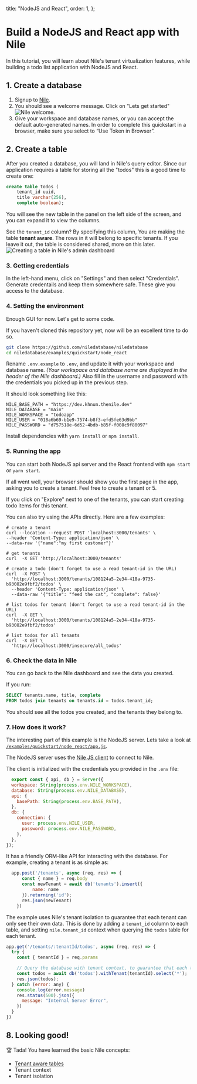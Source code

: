 
  title: "NodeJS and React",
  order: 1,
};

# Build a NodeJS and React app with Nile

In this tutorial, you will learn about Nile's tenant virtualization features, while building a todo list application with NodeJS and React.

## 1. Create a database

1. Signup to [Nile](https://dev-nad.thenile.dev).
2. You should see a welcome message. Click on "Lets get started"
   ![Nile welcome.](/docs/nile-welcome.png)
3. Give your workspace and database names, or you can accept the default auto-generated names. In order to complete this quickstart in a browser, make sure you select to “Use Token in Browser”.

## 2. Create a table

After you created a database, you will land in Nile's query editor. Since our application requires a table for storing all the "todos" this is a good time to create one:

```sql
create table todos (
    tenant_id uuid,
    title varchar(256),
    complete boolean);
```

You will see the new table in the panel on the left side of the screen, and you can expand it to view the columns.

See the `tenant_id` column? By specifying this column, You are making the table **tenant aware**. The rows in it will belong to specific tenants. If you leave it out, the table is considered shared, more on this later.
![Creating a table in Nile's admin dashboard](/docs/gui-create-table.png)

### 3. Getting credentials

In the left-hand menu, click on "Settings" and then select "Credentials". Generate credentails and keep them somewhere safe. These give you access to the database.

### 4. Setting the environment

Enough GUI for now. Let's get to some code.

If you haven't cloned this repository yet, now will be an excellent time to do so. 

```bash
git clone https://github.com/niledatabase/niledatabase
cd niledatabase/examples/quickstart/node_react
```

Rename `.env.example` to `.env`, and update it with your workspace and database name. 
_(Your workspace and database name are displayed in the header of the Nile dashboard.)_
Also fill in the username and password with the credentials you picked up in the previous step.

It should look something like this:

```
NILE_BASE_PATH = "https://dev.khnum.thenile.dev"
NILE_DATABASE = "main"
NILE_WORKSPACE = "todoapp"
NILE_USER = "018a6b69-b1e9-7574-b8f3-efd5fe63d9bb"
NILE_PASSWORD = "d757518e-6d52-4bdb-b85f-f008c9f80097"
```

Install dependencies with `yarn install` or `npm install`.

### 5. Running the app

You can start both NodeJS api server and the React frontend with `npm start` or `yarn start`.

If all went well, your browser should show you the first page in the app, asking you to create a tenant. Feel free to create a tenant or 5.

If you click on "Explore" next to one of the tenants, you can start creating todo items for this tenant.

You can also try using the APIs directly. Here are a few examples:

```
# create a tenant
curl --location --request POST 'localhost:3000/tenants' \
--header 'Content-Type: application/json' \
--data-raw '{"name":"my first customer"}'

# get tenants
curl  -X GET 'http://localhost:3000/tenants'

# create a todo (don't forget to use a read tenant-id in the URL)
curl  -X POST \
  'http://localhost:3000/tenants/108124a5-2e34-418a-9735-b93082e9fbf2/todos' \
  --header 'Content-Type: application/json' \
  --data-raw '{"title": "feed the cat", "complete": false}'

# list todos for tenant (don't forget to use a read tenant-id in the URL)
curl  -X GET \
  'http://localhost:3000/tenants/108124a5-2e34-418a-9735-b93082e9fbf2/todos' 

# list todos for all tenants
curl  -X GET \
  'http://localhost:3000/insecure/all_todos'
```

### 6. Check the data in Nile

You can go back to the Nile dashboard and see the data you created.

If you run:
  
  ```sql
  SELECT tenants.name, title, complete
  FROM todos join tenants on tenants.id = todos.tenant_id;
  ```

You should see all the todos you created, and the tenants they belong to.

### 7. How does it work?

The interesting part of this example is the NodeJS server. Lets take a look at [`/examples/quickstart/node_react/app.js`](https://github.com/niledatabase/niledatabase/blob/master/examples/quickstart/node_react/app.js).

The NodeJS server uses the [Nile JS client](https://github.com/niledatabase/nile-js) to connect to Nile. 

The client is initialized with the credentials you provided in the `.env` file:

```js
  export const { api, db } = Server({
  workspace: String(process.env.NILE_WORKSPACE),
  database: String(process.env.NILE_DATABASE),
  api: {
    basePath: String(process.env.BASE_PATH),
  },
  db: {
    connection: {
      user: process.env.NILE_USER,
      password: process.env.NILE_PASSWORD,
    },
  },
});
```

It has a friendly ORM-like API for interacting with the database. For example, creating a tenant is as simple as:

```js
  app.post('/tenants', async (req, res) => {
      const { name } = req.body
      const newTenant = await db('tenants').insert({
          name: name
      }).returning('id');
      res.json(newTenant)
    })
```

The example uses Nile's tenant isolation to guarantee that each tenant can only see their own data. 
This is done by adding a `tenant_id` column to each table, and setting `nile.tenant_id` context when querying the `todos` table for each tenant.

```js
app.get('/tenants/:tenantId/todos', async (req, res) => {
  try {
    const { tenantId } = req.params

    // Query the database with tenant context, to guarantee that each tenant can only see their own data
    const todos = await db('todos').withTenant(tenantId).select('*');
    res.json(todos);
  } catch (error: any) {
    console.log(error.message)
    res.status(500).json({
      message: "Internal Server Error",
    })
  }
})
```

## 8. Looking good!

🏆 Tada! You have learned the basic Nile concepts:

- [Tenant aware tables](https://www.notion.so/640f7364152a4941990cf6351b065049?pvs=21)
- Tenant context
- Tenant isolation



